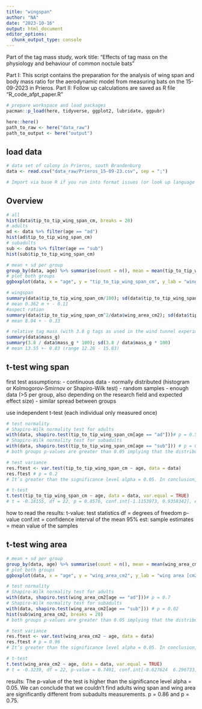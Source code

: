 ```yaml
---
title: "wingspan"
author: "NA"
date: "2023-10-16"
output: html_document
editor_options: 
  chunk_output_type: console
---
```


Part of the tag mass study, work title:
"Effects of tag mass on the physiology and behaviour of common noctule bats"

Part I: This script contains the preparation for the analysis of wing span and body mass ratio for the aerodynamic model from measuring bats on the 15-09-2023 in Prieros. 
Part II: Follow up calculations are saved as R file "R_code_afpt_paper.R"

```r
# prepare workspace and load packages
pacman::p_load(here, tidyverse, ggplot2, lubridate, ggpubr)

here::here()
path_to_raw <- here("data_raw")
path_to_output <- here("output")

```

## load data
```r
# data set of colony in Prieros, south Brandenburg
data <- read.csv("data_raw/Prieros_15-09-23.csv", sep = ";")

# Import via base R if you run into format issues (or look up language format used on the PC and in excel)
```

## Overview
```r
# all
hist(data$tip_to_tip_wing_span_cm, breaks = 20)
# adults
ad <- data %>% filter(age == "ad")
hist(ad$tip_to_tip_wing_span_cm)
# subadults
sub <- data %>% filter(age == "sub")
hist(sub$tip_to_tip_wing_span_cm)

# mean + sd per group
group_by(data, age) %>% summarise(count = n(), mean = mean(tip_to_tip_wing_span_cm), sd = sd(tip_to_tip_wing_span_cm) )
# plot both groups
ggboxplot(data, x = "age", y = "tip_to_tip_wing_span_cm", y_lab = "wing span [cm]", xlab = "age")

# wingspan
summary(data$tip_to_tip_wing_span_cm/100); sd(data$tip_to_tip_wing_span_cm/100)
# mean 0.362 m + - 0.11
#aspect ration
summary(data$tip_to_tip_wing_span_cm^2/data$wing_area_cm2); sd(data$tip_to_tip_wing_span_cm^2/data$wing_area_cm2)
# mean 8.04 + - 0.33

# relative tag mass (with 3.8 g tags as used in the wind tunnel experiment)
summary(data$mass_g)
summary(3.8 / data$mass_g * 100); sd(3.8 / data$mass_g * 100)
# mean 13.55 +- 0.83 (range 12.26 - 15.83)
```

## t-test wing span

first test assumptions:
- continuous data
- normally distributed (histogram or Kolmogorov-Smirnov or Shapiro-Wilk test)
- random samples
- enough data (>5 per group, also depending on the research field and expected effect size)
- similar spread between groups

use independent t-test (each individual only measured once)
```r
# test normality
# Shapiro-Wilk normality test for adults
with(data, shapiro.test(tip_to_tip_wing_span_cm[age == "ad"]))# p = 0.5
# Shapiro-Wilk normality test for subadults
with(data, shapiro.test(tip_to_tip_wing_span_cm[age == "sub"])) # p = 0.4
# both groups p-values are greater than 0.05 implying that the distribution of the data are not significantly different from the normal distribution

# test variance
res.ftest <- var.test(tip_to_tip_wing_span_cm ~ age, data = data)
res.ftest # p = 0.2
# It’s greater than the significance level alpha = 0.05. In conclusion, there is no significant difference between the variances of the two sets of data.

# t-test
t.test(tip_to_tip_wing_span_cm ~ age, data = data, var.equal = TRUE)
# t = -0.18155, df = 22, p = 0.8576, conf.int[-1.1153973, 0.9358342], est = mean ad: 36.12657 & sub: 36.21635 cm
```

how to read the results:
t-value: test statistics
df = degrees of freedom
p-value
conf.int = confidence interval of the mean 95%
est: sample estimates = mean value of the samples

## t-test wing area
```r
# mean + sd per group
group_by(data, age) %>% summarise(count = n(), mean = mean(wing_area_cm2), sd = sd(wing_area_cm2) )
# plot both groups
ggboxplot(data, x = "age", y = "wing_area_cm2", y_lab = "wing area [cm2]", xlab = "age")

# test normality
# Shapiro-Wilk normality test for adults
with(data, shapiro.test(wing_area_cm2[age == "ad"]))# p = 0.7
# Shapiro-Wilk normality test for subadults
with(data, shapiro.test(wing_area_cm2[age == "sub"])) # p = 0.02
hist(sub$wing_area_cm2, breaks = 20)
# both groups p-values are greater than 0.05 implying that the distribution of the data are not significantly different from the normal distribution

# test variance
res.ftest <- var.test(wing_area_cm2 ~ age, data = data)
res.ftest # p = 0.96
# It’s greater than the significance level alpha = 0.05. In conclusion, there is no significant difference between the variances of the two sets of data.

# t-test
t.test(wing_area_cm2 ~ age, data = data, var.equal = TRUE)
# t = -0.3239, df = 22, p-value = 0.7491, conf.int[-8.627624  6.296733], est = ad: 162.3631 & sub: 163.5286
```

results: The p-value of the test is higher than the significance level alpha = 0.05. We can conclude that we couldn't find adults wing span and wing area are  significantly different from subadults measurements. p = 0.86 and p = 0.75.
